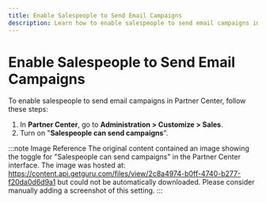 ```yaml
---
title: Enable Salespeople to Send Email Campaigns
description: Learn how to enable salespeople to send email campaigns in Partner Center
---
```


# Enable Salespeople to Send Email Campaigns

To enable salespeople to send email campaigns in Partner Center, follow these steps:

1. In **Partner Center**, go to **Administration > Customize > Sales**.
2. Turn on "**Salespeople can send campaigns**".

:::note Image Reference
The original content contained an image showing the toggle for "Salespeople can send campaigns" in the Partner Center interface. The image was hosted at: https://content.api.getguru.com/files/view/2c8a4974-b0ff-4740-b277-f20da0d6d9a1 but could not be automatically downloaded. Please consider manually adding a screenshot of this setting.
:::